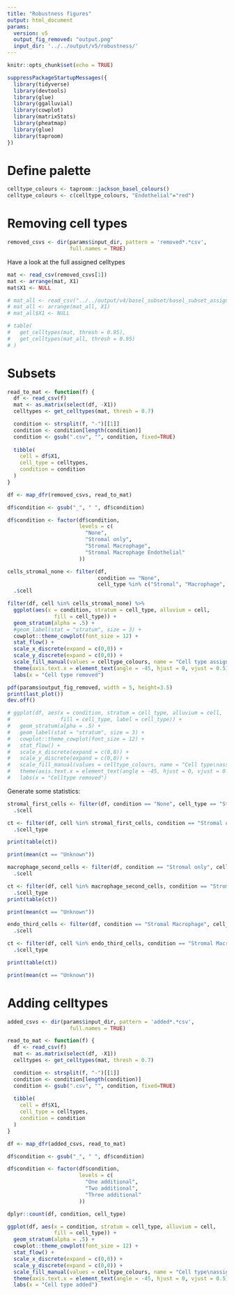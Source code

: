 ```yaml
---
title: "Robustness figures"
output: html_document
params:
  version: v5
  output_fig_removed: "output.png"
  input_dir: '../../output/v5/robustness/'
---
```


```r
knitr::opts_chunk$set(echo = TRUE)

suppressPackageStartupMessages({
  library(tidyverse)
  library(devtools)
  library(glue)
  library(ggalluvial)
  library(cowplot)
  library(matrixStats) 
  library(pheatmap)
  library(glue)
  library(taproom)
})

```

# Define palette

```r
celltype_colours <- taproom::jackson_basel_colours()
celltype_colours <- c(celltype_colours, "Endothelial"="red")
```


# Removing cell types

```r
removed_csvs <- dir(params$input_dir, pattern = 'removed*.*csv', 
                    full.names = TRUE)
```


Have a look at the full assigned celltypes
```r
mat <- read_csv(removed_csvs[1])
mat <- arrange(mat, X1)
mat$X1 <- NULL
```

```r
# mat_all <- read_csv("../../output/v4/basel_subset/basel_subset_assignments.csv")
# mat_all <- arrange(mat_all, X1)
# mat_all$X1 <- NULL
```

```r
# table(
#   get_celltypes(mat, thresh = 0.95),
#   get_celltypes(mat_all, thresh = 0.95)
# )
```


# Subsets

```r
read_to_mat <- function(f) {
  df <- read_csv(f)
  mat <- as.matrix(select(df, -X1))
  celltypes <- get_celltypes(mat, thresh = 0.7)

  condition <- strsplit(f, "-")[[1]]
  condition <- condition[length(condition)]
  condition <- gsub(".csv", "", condition, fixed=TRUE)
 
  tibble(
    cell = df$X1,
    cell_type = celltypes,
    condition = condition
  ) 
}
```

```r
df <- map_dfr(removed_csvs, read_to_mat)

df$condition <- gsub("_", " ", df$condition)

df$condition <- factor(df$condition,
                       levels = c(
                         "None",
                         "Stromal only",
                         "Stromal Macrophage",
                         "Stromal Macrophage Endothelial"
                       ))
```

```r
cells_stromal_none <- filter(df, 
                             condition == "None", 
                             cell_type %in% c("Stromal", "Macrophage", "Endothelial")) %>% 
  .$cell
```


```r
filter(df, cell %in% cells_stromal_none) %>% 
  ggplot(aes(x = condition, stratum = cell_type, alluvium = cell,
               fill = cell_type)) +
  geom_stratum(alpha = .5) +
  #geom_label(stat = "stratum", size = 3) +
  cowplot::theme_cowplot(font_size = 12) +
  stat_flow() +
  scale_x_discrete(expand = c(0,0)) +
  scale_y_discrete(expand = c(0,0)) +
  scale_fill_manual(values = celltype_colours, name = "Cell type assigned") +
  theme(axis.text.x = element_text(angle = -45, hjust = 0, vjust = 0.5)) +
  labs(x = "Cell type removed")
```

```r
pdf(params$output_fig_removed, width = 5, height=3.5)
print(last_plot())
dev.off()
```


```r
# ggplot(df, aes(x = condition, stratum = cell_type, alluvium = cell,
#                fill = cell_type, label = cell_type)) +
#   geom_stratum(alpha = .5) +
#   geom_label(stat = "stratum", size = 3) +
#   cowplot::theme_cowplot(font_size = 12) +
#   stat_flow() +
#   scale_x_discrete(expand = c(0,0)) +
#   scale_y_discrete(expand = c(0,0)) +
#   scale_fill_manual(values = celltype_colours, name = "Cell type\nassigned") +
#   theme(axis.text.x = element_text(angle = -45, hjust = 0, vjust = 0.5)) +
#   labs(x = "Celltype removed")
```

Generate some statistics:

```r
stromal_first_cells <- filter(df, condition == "None", cell_type == "Stromal") %>% 
  .$cell

ct <- filter(df, cell %in% stromal_first_cells, condition == "Stromal only") %>% 
  .$cell_type

print(table(ct))
```

```r
print(mean(ct == "Unknown"))
```


```r
macrophage_second_cells <- filter(df, condition == "Stromal only", cell_type == "Macrophage") %>% 
  .$cell

ct <- filter(df, cell %in% macrophage_second_cells, condition == "Stromal Macrophage") %>% 
  .$cell_type
print(table(ct))
```

```r
print(mean(ct == "Unknown"))
```


```r
endo_third_cells <- filter(df, condition == "Stromal Macrophage", cell_type == "Endothelial") %>% 
  .$cell

ct <- filter(df, cell %in% endo_third_cells, condition == "Stromal Macrophage Endothelial") %>% 
  .$cell_type

print(table(ct))
```

```r
print(mean(ct == "Unknown"))
```


# Adding celltypes


```r
added_csvs <- dir(params$input_dir, pattern = 'added*.*csv', 
                    full.names = TRUE)
```

```r
read_to_mat <- function(f) {
  df <- read_csv(f)
  mat <- as.matrix(select(df, -X1))
  celltypes <- get_celltypes(mat, thresh = 0.7)

  condition <- strsplit(f, "-")[[1]]
  condition <- condition[length(condition)]
  condition <- gsub(".csv", "", condition, fixed=TRUE)
 
  tibble(
    cell = df$X1,
    cell_type = celltypes,
    condition = condition
  ) 
}
```

```r
df <- map_dfr(added_csvs, read_to_mat)

df$condition <- gsub("_", " ", df$condition)

df$condition <- factor(df$condition,
                       levels = c(
                         "One additional",
                         "Two additional",
                         "Three additional"
                       ))
```


```r
dplyr::count(df, condition, cell_type) 
```

```r
ggplot(df, aes(x = condition, stratum = cell_type, alluvium = cell,
               fill = cell_type)) +
  geom_stratum(alpha = .5) +
  cowplot::theme_cowplot(font_size = 12) +
  stat_flow() +
  scale_x_discrete(expand = c(0,0)) +
  scale_y_discrete(expand = c(0,0)) +
  scale_fill_manual(values = celltype_colours, name = "Cell type\nassigned") +
  theme(axis.text.x = element_text(angle = -45, hjust = 0, vjust = 0.5)) +
  labs(x = "Cell type added")
```
